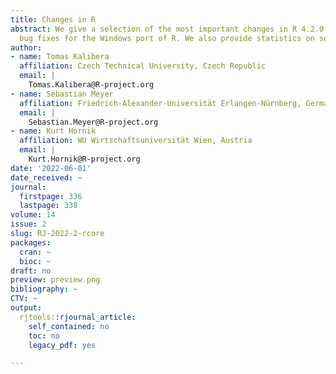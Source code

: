 ```yaml
---
title: Changes in R
abstract: We give a selection of the most important changes in R 4.2.0 and of subsequent
  bug fixes for the Windows port of R. We also provide statistics on source code commits.
author:
- name: Tomas Kalibera
  affiliation: Czech Technical University, Czech Republic
  email: |
    Tomas.Kalibera@R-project.org
- name: Sebastian Meyer
  affiliation: Friedrich-Alexander-Universität Erlangen-Nürnberg, Germany
  email: |
    Sebastian.Meyer@R-project.org
- name: Kurt Hornik
  affiliation: WU Wirtschaftsuniversität Wien, Austria
  email: |
    Kurt.Hornik@R-project.org
date: '2022-06-01'
date_received: ~
journal:
  firstpage: 336
  lastpage: 338
volume: 14
issue: 2
slug: RJ-2022-2-rcore
packages:
  cran: ~
  bioc: ~
draft: no
preview: preview.png
bibliography: ~
CTV: ~
output:
  rjtools::rjournal_article:
    self_contained: no
    toc: no
    legacy_pdf: yes

---
```

